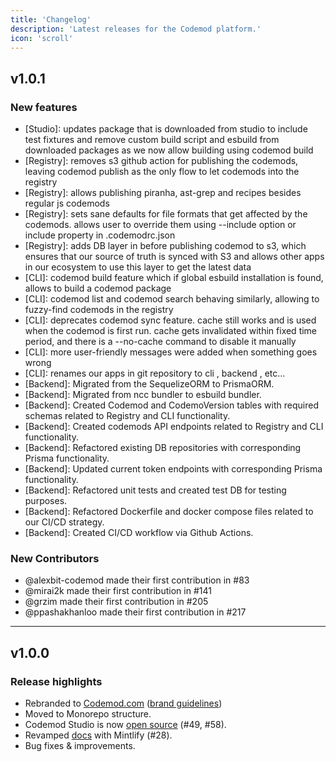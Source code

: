 ```yaml
---
title: 'Changelog'
description: 'Latest releases for the Codemod platform.'
icon: 'scroll'
---
```



## v1.0.1

### New features

- [Studio]: updates package that is downloaded from studio to include test fixtures and remove custom build script and esbuild from downloaded packages as we now allow building using codemod build
- [Registry]: removes s3 github action for publishing the codemods, leaving codemod publish as the only flow to let codemods into the registry
- [Registry]: allows publishing piranha, ast-grep and recipes besides regular js codemods
- [Registry]: sets sane defaults for file formats that get affected by the codemods. allows user to override them using --include option or include property in .codemodrc.json
- [Registry]: adds DB layer in before publishing codemod to s3, which ensures that our source of truth is synced with S3 and allows other apps in our ecosystem to use this layer to get the latest data
- [CLI]: codemod build feature which if global esbuild installation is found, allows to build a codemod package
- [CLI]: codemod list and codemod search behaving similarly, allowing to fuzzy-find codemods in the registry
- [CLI]: deprecates codemod sync feature. cache still works and is used when the codemod is first run. cache gets invalidated within fixed time period, and there is a --no-cache command to disable it manually
- [CLI]: more user-friendly messages were added when something goes wrong
- [CLI]: renames our apps in git repository to cli , backend , etc…
- [Backend]: Migrated from the SequelizeORM to PrismaORM.
- [Backend]: Migrated from ncc bundler to esbuild bundler.
- [Backend]: Created Codemod and CodemoVersion tables with required schemas related to Registry and CLI functionality.
- [Backend]: Created codemods API endpoints related to Registry and CLI functionality.
- [Backend]: Refactored existing DB repositories with corresponding Prisma functionality.
- [Backend]: Updated current token endpoints with corresponding Prisma functionality.
- [Backend]: Refactored unit tests and created test DB for testing purposes.
- [Backend]: Refactored Dockerfile and docker compose files related to our CI/CD strategy.
- [Backend]: Created CI/CD workflow via Github Actions.

### New Contributors

- @alexbit-codemod made their first contribution in #83
- @mirai2k made their first contribution in #141
- @grzim made their first contribution in #205
- @ppashakhanloo made their first contribution in #217

---

## v1.0.0

### Release highlights

- Rebranded to [Codemod.com](https://codemod.com) ([brand guidelines](https://brand.codemod.com))
- Moved to Monorepo structure.
- Codemod Studio is now [open source](https://github.com/codemod-com/codemod/tree/main/apps/studio) (#49, #58). 
- Revamped [docs](https://github.com/codemod-com/codemod/tree/main/apps/docs) with Mintlify (#28).
- Bug fixes & improvements.
